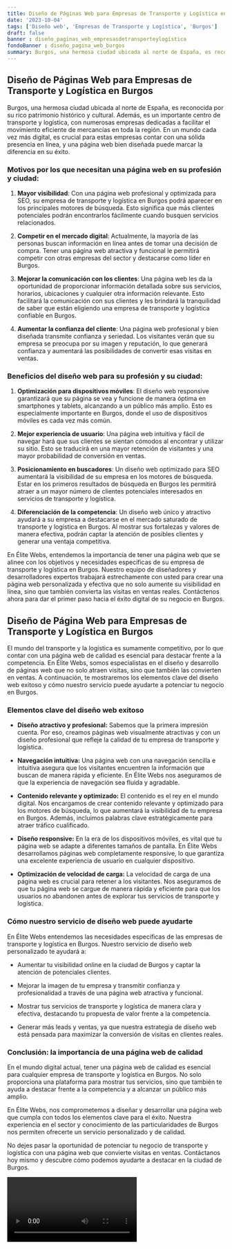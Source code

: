 ```yaml
---
title: Diseño de Páginas Web para Empresas de Transporte y Logística en Burgos
date: '2023-10-04'
tags: ['Diseño web', 'Empresas de Transporte y Logística', 'Burgos']
draft: false
banner : diseño_paginas_web_empresasdetransporteylogística
fondoBanner : diseño_pagina_web_burgos
summary: Burgos, una hermosa ciudad ubicada al norte de España, es reconocida por su rico patrimonio histórico y cultural. Además, es un importante centro de transporte y logística, con numerosas empresas dedicadas a facilitar el movimiento eficiente de mercancías en toda la región. En un mundo cada vez más digital, es crucial para estas empresas contar con una sólida presencia en línea, y una página web bien diseñada puede marcar la diferencia en su éxito.
---
```


## Diseño de Páginas Web para Empresas de Transporte y Logística en Burgos

Burgos, una hermosa ciudad ubicada al norte de España, es reconocida por su rico patrimonio histórico y cultural. Además, es un importante centro de transporte y logística, con numerosas empresas dedicadas a facilitar el movimiento eficiente de mercancías en toda la región. En un mundo cada vez más digital, es crucial para estas empresas contar con una sólida presencia en línea, y una página web bien diseñada puede marcar la diferencia en su éxito.

### Motivos por los que necesitan una página web en su profesión y ciudad:

1. **Mayor visibilidad**: Con una página web profesional y optimizada para SEO, su empresa de transporte y logística en Burgos podrá aparecer en los principales motores de búsqueda. Esto significa que más clientes potenciales podrán encontrarlos fácilmente cuando busquen servicios relacionados.

2. **Competir en el mercado digital**: Actualmente, la mayoría de las personas buscan información en línea antes de tomar una decisión de compra. Tener una página web atractiva y funcional le permitirá competir con otras empresas del sector y destacarse como líder en Burgos.

3. **Mejorar la comunicación con los clientes**: Una página web les da la oportunidad de proporcionar información detallada sobre sus servicios, horarios, ubicaciones y cualquier otra información relevante. Esto facilitará la comunicación con sus clientes y les brindará la tranquilidad de saber que están eligiendo una empresa de transporte y logística confiable en Burgos.

4. **Aumentar la confianza del cliente**: Una página web profesional y bien diseñada transmite confianza y seriedad. Los visitantes verán que su empresa se preocupa por su imagen y reputación, lo que generará confianza y aumentará las posibilidades de convertir esas visitas en ventas.

### Beneficios del diseño web para su profesión y su ciudad:

1. **Optimización para dispositivos móviles**: El diseño web responsive garantizará que su página se vea y funcione de manera óptima en smartphones y tablets, alcanzando a un público más amplio. Esto es especialmente importante en Burgos, donde el uso de dispositivos móviles es cada vez más común.

2. **Mejor experiencia de usuario**: Una página web intuitiva y fácil de navegar hará que sus clientes se sientan cómodos al encontrar y utilizar su sitio. Esto se traducirá en una mayor retención de visitantes y una mayor probabilidad de conversión en ventas.

3. **Posicionamiento en buscadores**: Un diseño web optimizado para SEO aumentará la visibilidad de su empresa en los motores de búsqueda. Estar en los primeros resultados de búsqueda en Burgos les permitirá atraer a un mayor número de clientes potenciales interesados en servicios de transporte y logística.

4. **Diferenciación de la competencia**: Un diseño web único y atractivo ayudará a su empresa a destacarse en el mercado saturado de transporte y logística en Burgos. Al mostrar sus fortalezas y valores de manera efectiva, podrán captar la atención de posibles clientes y generar una ventaja competitiva.

En Élite Webs, entendemos la importancia de tener una página web que se alinee con los objetivos y necesidades específicas de su empresa de transporte y logística en Burgos. Nuestro equipo de diseñadores y desarrolladores expertos trabajará estrechamente con usted para crear una página web personalizada y efectiva que no solo aumente su visibilidad en línea, sino que también convierta las visitas en ventas reales. Contáctenos ahora para dar el primer paso hacia el éxito digital de su negocio en Burgos.

<GifSeo />

<Cta />

## Diseño de Página Web para Empresas de Transporte y Logística en Burgos

El mundo del transporte y la logística es sumamente competitivo, por lo que contar con una página web de calidad es esencial para destacar frente a la competencia. En Élite Webs, somos especialistas en el diseño y desarrollo de páginas web que no solo atraen visitas, sino que también las convierten en ventas. A continuación, te mostraremos los elementos clave del diseño web exitoso y cómo nuestro servicio puede ayudarte a potenciar tu negocio en Burgos.

### Elementos clave del diseño web exitoso

- **Diseño atractivo y profesional:** Sabemos que la primera impresión cuenta. Por eso, creamos páginas web visualmente atractivas y con un diseño profesional que refleje la calidad de tu empresa de transporte y logística.

- **Navegación intuitiva:** Una página web con una navegación sencilla e intuitiva asegura que los visitantes encuentren la información que buscan de manera rápida y eficiente. En Élite Webs nos aseguramos de que la experiencia de navegación sea fluida y agradable.

- **Contenido relevante y optimizado:** El contenido es el rey en el mundo digital. Nos encargamos de crear contenido relevante y optimizado para los motores de búsqueda, lo que aumentará la visibilidad de tu empresa en Burgos. Además, incluimos palabras clave estratégicamente para atraer tráfico cualificado.

- **Diseño responsive:** En la era de los dispositivos móviles, es vital que tu página web se adapte a diferentes tamaños de pantalla. En Élite Webs desarrollamos páginas web completamente responsive, lo que garantiza una excelente experiencia de usuario en cualquier dispositivo.

- **Optimización de velocidad de carga:** La velocidad de carga de una página web es crucial para retener a los visitantes. Nos aseguramos de que tu página web se cargue de manera rápida y eficiente para que los usuarios no abandonen antes de explorar tus servicios de transporte y logística.

### Cómo nuestro servicio de diseño web puede ayudarte

En Élite Webs entendemos las necesidades específicas de las empresas de transporte y logística en Burgos. Nuestro servicio de diseño web personalizado te ayudará a:

- Aumentar tu visibilidad online en la ciudad de Burgos y captar la atención de potenciales clientes.

- Mejorar la imagen de tu empresa y transmitir confianza y profesionalidad a través de una página web atractiva y funcional.

- Mostrar tus servicios de transporte y logística de manera clara y efectiva, destacando tu propuesta de valor frente a la competencia.

- Generar más leads y ventas, ya que nuestra estrategia de diseño web está pensada para maximizar la conversión de visitas en clientes reales.

### Conclusión: la importancia de una página web de calidad

En el mundo digital actual, tener una página web de calidad es esencial para cualquier empresa de transporte y logística en Burgos. No solo proporciona una plataforma para mostrar tus servicios, sino que también te ayuda a destacar frente a la competencia y a alcanzar un público más amplio.

En Élite Webs, nos comprometemos a diseñar y desarrollar una página web que cumpla con todos los elementos clave para el éxito. Nuestra experiencia en el sector y conocimiento de las particularidades de Burgos nos permiten ofrecerte un servicio personalizado y de calidad.

No dejes pasar la oportunidad de potenciar tu negocio de transporte y logística con una página web que convierte visitas en ventas. Contáctanos hoy mismo y descubre cómo podemos ayudarte a destacar en la ciudad de Burgos.

<Video />

<CtaBot job='Empresas de Transporte y Logística' city='Burgos'/>

<Gmaps query='Burgos+españa+maps' />